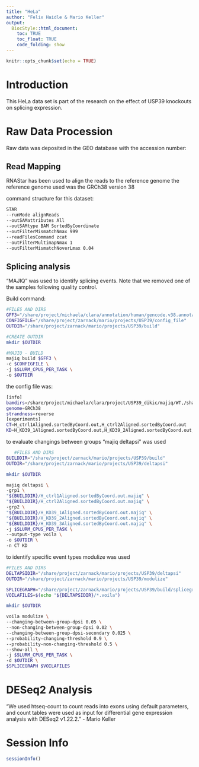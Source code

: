 ---
title: "HeLa"
author: "Felix Haidle & Mario Keller"
output:
  BiocStyle::html_document:
    toc: TRUE
    toc_float: TRUE
    code_folding: show
---

```{r setup, include=FALSE}
knitr::opts_chunk$set(echo = TRUE)
```

# Introduction

This HeLa data set is part of the research on the effect of USP39 knockouts on splicing expression.


# Raw Data Procession

Raw data was deposited in the GEO database with the accession number:


## Read Mapping

RNAStar has been used to align the reads to the reference genome
the reference genome used was the GRCh38 version 38

command structure for this dataset:
```{bash,eval=FALSE}
STAR
--runMode alignReads
--outSAMattributes All
--outSAMtype BAM SortedByCoordinate
--outFilterMismatchNmax 999
--readFilesCommand zcat
--outFilterMultimapNmax 1
--outFilterMismatchNoverLmax 0.04
```

## Splicing analysis

"MAJIQ" was used to identify splicing events. Note that we removed one of the samples following quality control.

Build command:
```{bash,eval=FALSE}
#FILES AND DIRS
GFF3="/share/project/michaela/clara/annotation/human/gencode.v38.annotation.gff3"
CONFIGFILE="/share/project/zarnack/mario/projects/USP39/config_file"
OUTDIR="/share/project/zarnack/mario/projects/USP39/build"

#CREATE OUTDIR
mkdir $OUTDIR

#MAJIQ - BUILD
majiq build $GFF3 \
-c $CONFIGFILE \
-j $SLURM_CPUS_PER_TASK \
-o $OUTDIR
```
the config file was: 

```{bash,eval=FALSE}
[info]
bamdirs=/share/project/michaela/clara/project/USP39_dikic/majiq/WT,/share/project/michaela/clara/project/USP39_dikic/majiq/KD
genome=GRCh38
strandness=reverse
[experiments]
CT=H_ctrl1Aligned.sortedByCoord.out,H_ctrl2Aligned.sortedByCoord.out
KD=H_KD39_1Aligned.sortedByCoord.out,H_KD39_2Aligned.sortedByCoord.out,H_KD39_3Aligned.sortedByCoord.out

```



to evaluate changings between groups "majiq deltapsi" was used

```{bash,eval=FALSE}
   #FILES AND DIRS
BUILDDIR="/share/project/zarnack/mario/projects/USP39/build"
OUTDIR="/share/project/zarnack/mario/projects/USP39/deltapsi"

mkdir $OUTDIR

majiq deltapsi \
-grp1 \
"${BUILDDIR}/H_ctrl1Aligned.sortedByCoord.out.majiq" \
"${BUILDDIR}/H_ctrl2Aligned.sortedByCoord.out.majiq" \
-grp2 \
"${BUILDDIR}/H_KD39_1Aligned.sortedByCoord.out.majiq" \
"${BUILDDIR}/H_KD39_2Aligned.sortedByCoord.out.majiq" \
"${BUILDDIR}/H_KD39_3Aligned.sortedByCoord.out.majiq" \
-j $SLURM_CPUS_PER_TASK \
--output-type voila \
-o $OUTDIR \
-n CT KD
```




to identify specific event types modulize was used
```{bash,eval=FALSE}
#FILES AND DIRS
DELTAPSIDIR="/share/project/zarnack/mario/projects/USP39/deltapsi"
OUTDIR="/share/project/zarnack/mario/projects/USP39/modulize"

SPLICEGRAPH="/share/project/zarnack/mario/projects/USP39/build/splicegraph.sql"
VOILAFILES=$(echo "${DELTAPSIDIR}/*.voila")

mkdir $OUTDIR

voila modulize \
--changing-between-group-dpsi 0.05 \
--non-changing-between-group-dpsi 0.02 \
--changing-between-group-dpsi-secondary 0.025 \
--probability-changing-threshold 0.9 \
--probability-non-changing-threshold 0.5 \
--show-all \
-j $SLURM_CPUS_PER_TASK \
-d $OUTDIR \
$SPLICEGRAPH $VOILAFILES
```


# DESeq2 Analysis

"We used htseq-count to count reads into exons using default parameters, and count tables were used as input for differential gene expression analysis with DESeq2 v1.22.2." - Mario Keller

# Session Info

```{r}
sessionInfo()
```